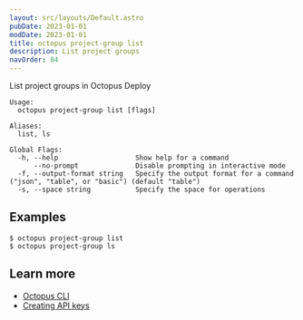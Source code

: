 ```yaml
---
layout: src/layouts/Default.astro
pubDate: 2023-01-01
modDate: 2023-01-01
title: octopus project-group list
description: List project groups
navOrder: 84
---
```


List project groups in Octopus Deploy

```
Usage:
  octopus project-group list [flags]

Aliases:
  list, ls

Global Flags:
  -h, --help                   Show help for a command
      --no-prompt              Disable prompting in interactive mode
  -f, --output-format string   Specify the output format for a command ("json", "table", or "basic") (default "table")
  -s, --space string           Specify the space for operations

```

## Examples

<SamplesInstance />

```
$ octopus project-group list
$ octopus project-group ls
```

## Learn more

- [Octopus CLI](/docs/octopus-rest-api/cli)
- [Creating API keys](/docs/octopus-rest-api/how-to-create-an-api-key)